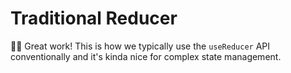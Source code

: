 # Traditional Reducer

👨‍💼 Great work! This is how we typically use the `useReducer` API conventionally
and it's kinda nice for complex state management.
